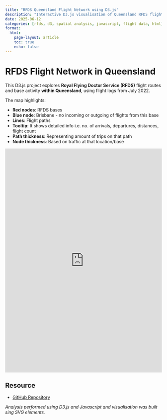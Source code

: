 ```yaml
---
title: "RFDS Queensland Flight Network using D3.js"
description: "Interactive D3.js visualisation of Queensland RFDS flight activity in July 2022"
date: 2025-06-12
categories: [rfds, d3, spatial analysis, javascript, flight data, html]
format:
  html:
    page-layout: article
    toc: true
    echo: false
---
```


# RFDS Flight Network in Queensland

This D3.js project explores **Royal Flying Doctor Service (RFDS)** flight routes and base activity **within Queensland**, using flight logs from July 2022.

The map highlights:

 - **Red nodes**: RFDS bases
 - **Blue node**: Brisbane - no incoming or outgoing of flights from this base
 - **Lines**: Flight paths
 - **Tooltip**: It shows detailed info i.e. no. of arrivals, departures, distances, flight count
 - **Path thickness**: Representing amount of trips on that path
 - **Node thickness**: Based on traffic at that location/base
 
<iframe src="https://ishitak22.github.io/rfds_network_visualisation/rfds-d3/" width="100%" height="720px" style="border:none;"></iframe>

## Resource

 - [GitHub Repository](https://github.com/ishitak22/rfds_network_visualisation)
 
*Analysis performed using D3.js and Javascript and visualisation was built sing SVG elements.*